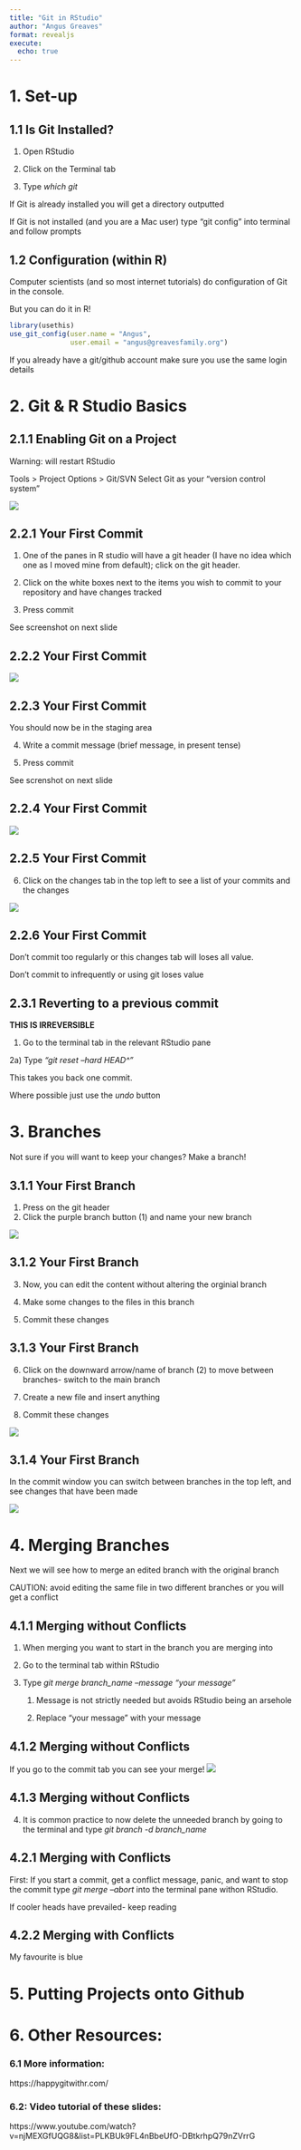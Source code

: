 ```yaml
---
title: "Git in RStudio"
author: "Angus Greaves"
format: revealjs
execute: 
  echo: true
---
```


# 1. Set-up

## 1.1 Is Git Installed?

1)  Open RStudio

2)  Click on the Terminal tab

3)  Type *which git*

If Git is already installed you will get a directory outputted

If Git is not installed (and you are a Mac user) type "git config" into terminal and follow prompts

## 1.2 Configuration (within R)

Computer scientists (and so most internet tutorials) do configuration of Git in the console.

But you can do it in R!

```r
library(usethis)
use_git_config(user.name = "Angus",
               user.email = "angus@greavesfamily.org")
```

If you already have a git/github account make sure you use the same login details

# 2. Git & R Studio Basics

## 2.1.1 Enabling Git on a Project

Warning: will restart RStudio

Tools \> Project Options \> Git/SVN Select Git as your "version control system"

![](1_screenshot_git.png)

## 2.2.1 Your First Commit

1)  One of the panes in R studio will have a git header (I have no idea which one as I moved mine from default); click on the git header.

2)  Click on the white boxes next to the items you wish to commit to your repository and have changes tracked

3)  Press commit 

See screenshot on next slide

## 2.2.2 Your First Commit
![](2_screenshot_git.png)

## 2.2.3 Your First Commit

You should now be in the staging area

4)  Write a commit message (brief message, in present tense)

5)  Press commit

See screnshot on next slide

## 2.2.4 Your First Commit
![](3_screenshot_commit)

## 2.2.5 Your First Commit

6)  Click on the changes tab in the top left to see a list of your commits and the changes

![](4_screenshot_changes)

## 2.2.6 Your First Commit

Don't commit too regularly or this changes tab will loses all value.

Don't commit to infrequently or using git loses value

## 2.3.1 Reverting to a previous commit

**THIS IS IRREVERSIBLE**

1)  Go to the terminal tab in the relevant RStudio pane

2a) Type *"git reset --hard HEAD\^"*

This takes you back one commit.

Where possible just use the *undo* button

# 3. Branches

Not sure if you will want to keep your changes? Make a branch!

## 3.1.1 Your First Branch

1)  Press on the git header
2)  Click the purple branch button (1) and name your new branch

![](5_screenshot_branch)

## 3.1.2 Your First Branch

3)  Now, you can edit the content without altering the orginial branch

4)  Make some changes to the files in this branch

5)  Commit these changes

## 3.1.3 Your First Branch

6)  Click on the downward arrow/name of branch (2) to move between branches- switch to the main branch

7)  Create a new file and insert anything

8)  Commit these changes

![](5_screenshot_branch)

## 3.1.4 Your First Branch

In the commit window you can switch between branches in the top left, and see changes that have been made

![](6_screenshot_branchcommit)

# 4. Merging Branches

Next we will see how to merge an edited branch with the original branch

CAUTION: avoid editing the same file in two different branches or you will get a conflict

## 4.1.1 Merging without Conflicts

1)  When merging you want to start in the branch you are merging into

2)  Go to the terminal tab within RStudio

3)  Type *git merge branch_name --message "your message"*

    1)  Message is not strictly needed but avoids RStudio being an arsehole

    2)  Replace "your message" with your message

## 4.1.2 Merging without Conflicts 
If you go to the commit tab you can see your merge!
![](7_screenshot_merge)


## 4.1.3 Merging without Conflicts
4) It is common practice to now delete the unneeded branch by going to the terminal and type *git branch -d branch_name*

## 4.2.1 Merging with Conflicts
First: If you start a commit, get a conflict message, panic, and want to stop the commit type *git merge --abort* into the terminal pane withon RStudio.

If cooler heads have prevailed- keep reading

## 4.2.2 Merging with Conflicts

My  favourite is blue

# 5. Putting Projects onto Github

# 6. Other Resources:

### 6.1 More information:

https://happygitwithr.com/

### 6.2: Video tutorial of these slides:

https://www.youtube.com/watch?v=njMEXGfUQG8&list=PLKBUk9FL4nBbeUfO-DBtkrhpQ79nZVrrG
